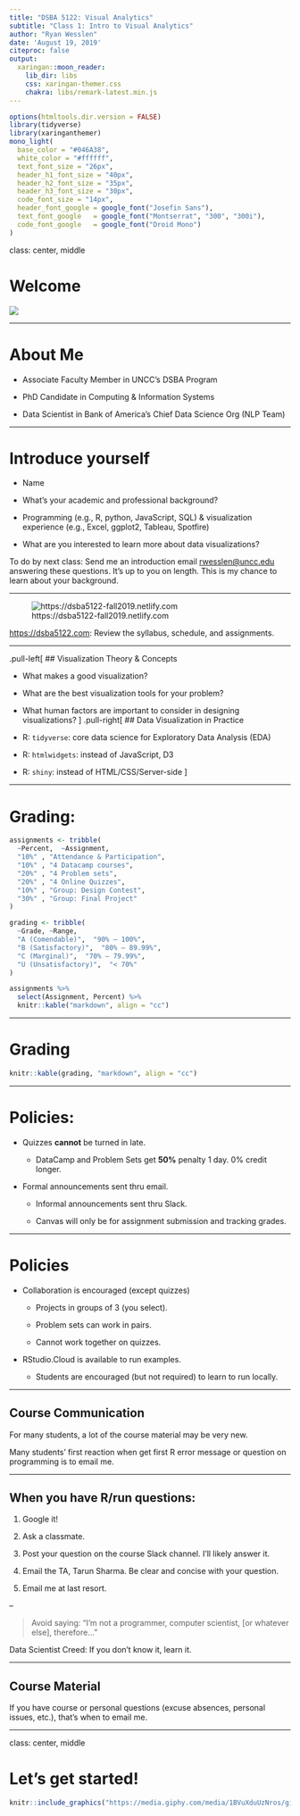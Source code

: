 ```yaml
---
title: "DSBA 5122: Visual Analytics"
subtitle: "Class 1: Intro to Visual Analytics"  
author: "Ryan Wesslen"
date: 'August 19, 2019'
citeproc: false
output:
  xaringan::moon_reader:
    lib_dir: libs
    css: xaringan-themer.css
    chakra: libs/remark-latest.min.js
---
```


```r
options(htmltools.dir.version = FALSE)
library(tidyverse)
library(xaringanthemer)
mono_light(
  base_color = "#046A38",
  white_color = "#ffffff",
  text_font_size = "26px",
  header_h1_font_size = "40px",
  header_h2_font_size = "35px", 
  header_h3_font_size = "30px",
  code_font_size = "14px",
  header_font_google = google_font("Josefin Sans"),
  text_font_google   = google_font("Montserrat", "300", "300i"),
  code_font_google   = google_font("Droid Mono")
)
```

class: center, middle

# Welcome

![](../images/slides/01-class/welcome.gif)

---

# About Me

- Associate Faculty Member in UNCC's DSBA Program

- PhD Candidate in Computing & Information Systems

- Data Scientist in Bank of America's Chief Data Science Org (NLP Team)

---

# Introduce yourself

- Name

- What's your academic and professional background?

- Programming (e.g., R, python, JavaScript, SQL) & visualization experience (e.g., Excel, ggplot2, Tableau, Spotfire)

- What are you interested to learn more about data visualizations?

To do by next class: Send me an introduction email <rwesslen@uncc.edu> answering these questions. It's up to you on length. This is my chance to learn about your background.

---

![https://dsba5122-fall2019.netlify.com](../images/slides/01-class/course-site.png)

<https://dsba5122.com>: Review the syllabus, schedule, and assignments.

---

.pull-left[
## Visualization Theory & Concepts

- What makes a good visualization?

- What are the best visualization tools for your problem?

- What human factors are important to consider in designing visualizations?
]
.pull-right[
## Data Visualization in Practice

- R: `tidyverse`: core data science for Exploratory Data Analysis (EDA)

- R: `htmlwidgets`: instead of JavaScript, D3

- R: `shiny`: instead of HTML/CSS/Server-side
]

---

# Grading:

```r
assignments <- tribble(
  ~Percent,  ~Assignment,
  "10%" , "Attendance & Participation",
  "10%" , "4 Datacamp courses",
  "20%" , "4 Problem sets",
  "20%" , "4 Online Quizzes",
  "10%" , "Group: Design Contest",
  "30%" , "Group: Final Project"
) 

grading <- tribble(
  ~Grade, ~Range,
  "A (Comendable)",  "90% – 100%", 
  "B (Satisfactory)",  "80% – 89.99%", 
  "C (Marginal)",  "70% – 79.99%",
  "U (Unsatisfactory)",  "< 70%"
)
```

```r
assignments %>% 
  select(Assignment, Percent) %>%
  knitr::kable("markdown", align = "cc")
```

---

# Grading

```r
knitr::kable(grading, "markdown", align = "cc")
```

---

# Policies:

* Quizzes **cannot** be turned in late.

  - DataCamp and Problem Sets get **50%** penalty 1 day. 0% credit longer.

* Formal announcements sent thru email.

  - Informal announcements sent thru Slack.
  
  - Canvas will only be for assignment submission and tracking grades.
  
---

# Policies

* Collaboration is encouraged (except quizzes)
  
  - Projects in groups of 3 (you select).
  
  - Problem sets can work in pairs.
  
  - Cannot work together on quizzes.
  
* RStudio.Cloud is available to run examples.
  
  - Students are encouraged (but not required) to learn to run locally.

---

## Course Communication

For many students, a lot of the course material may be very new. 

Many students' first reaction when get first R error message or question on programming is to email me.

---

## When you have R/run questions:

1. Google it!

2. Ask a classmate.

3. Post your question on the course Slack channel. I'll likely answer it.

4. Email the TA, Tarun Sharma. Be clear and concise with your question.

5. Email me at last resort.

--

> Avoid saying: "I'm not a programmer, computer scientist, [or whatever else], therefore..."

Data Scientist Creed: If you don't know it, learn it.

---

## Course Material

If you have course or personal questions (excuse absences, personal issues, etc.), that's when to email me. 

---

class: center, middle

# Let's get started!

```r
knitr::include_graphics("https://media.giphy.com/media/1BVuXduUzNros/giphy.gif")
```
